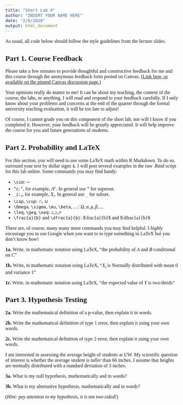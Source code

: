 ```yaml
---
title: "Short Lab 4"
author: "INSERT YOUR NAME HERE"
date: "2/6/2020"
output: html_document
---
```

<!--- Begin styling code. --->
<style type="text/css">
/* Whole document: */
body{
  font-family: "Palatino Linotype", "Book Antiqua", Palatino, serif;
  font-size: 12pt;
}
h1.title {
  font-size: 38px;
  text-align: center;
}
h4.author {
  font-size: 18px;
  text-align: center;
}
h4.date {
  font-size: 18px;
  text-align: center;
}
</style>
<!--- End styling code. --->


As usual, all code below should follow the style guidelines from the lecture slides.

## Part 1. Course Feedback

Please take a few minutes to provide thoughtful and constructive feedback for me and this course through the anonymous feedback form posted on Canvas. ([Link here, or available on the pinned Canvas discussion page.](https://canvas.uw.edu/courses/1358011/discussion_topics/5143524))

Your opinions really do matter to me! It can be about my teaching, the content of the course, the labs, or anything. 
I will read and respond to your feedback carefully.
If I only know about your problems and concerns at the end of the quarter through the formal university teaching evaluation, it will be too late to adjust!

Of course, I cannot grade you on this component of the short lab, nor will I know if you completed it. However, your feedback will be greatly appreciated.
It will help improve the course for you and future generations of students.

## Part 2. Probability and LaTeX

For this section, you will need to use some LaTeX math within R Markdown. 
To do so, surround your text by dollar signs `$`.
I will post several examples in the raw .Rmd script for this lab online.
Some commands you may find handy:

* `\sim`: $\sim$
* `^c`: $^c$, for example, $A^c$. In general use `^` for superset.
* `_i`: $_i$, for example, $X_i$. In general use `_` for subset.
* `\cap`, `\cup`: $\cap$, $\cup$
* `\Omega`. `\sigma`, `\mu`, `\beta`, ...: $\Omega, \sigma, \mu, \beta, ...$
* `\leq`, `\geq`, `\neq`: $\leq, \geq, \neq$
* `\frac{a}{b}` and `\dfrac{a}{b}`: $\frac{a}{b}$ and $\dfrac{a}{b}$

There are, of course, many many more commands you may find helpful. I *highly* encourage you to use Google when you want to to type something in LaTeX but you don't know how!

**1a.** Write, in mathematic notation using LaTeX, "the probability of $A$ and $B$ conditional on $C$"

**1b.** Write, in mathematic notation using LaTeX, "$X_i$ is Normally distributed with mean 0 and variance 1"

**1c.** Write, in mathematic notation using LaTeX, "the expected value of $Y$ is two-thirds"

## Part 3. Hypothesis Testing

**2a.** Write the mathematical definition of a p-value, then explain it in words.

**2b.** Write the mathematical definition of type 1 error, then explain it using your own words.

**2c.** Write the mathematical definition of type 2 error, then explain it using your own words.

I am interested in assessing the average height of students at UW. My scientific question of interest is whether the average student is *taller* than $66$ inches. I assume that heights are normally distributed with a standard deviation of $3$ inches.

**3a.** What is my null hypothesis, mathematically and in words?

**3b.** What is my alternative hypothesis, mathematically and in words?

(*Hint: pay attention to my hypothesis, it is not two-sided!*)

